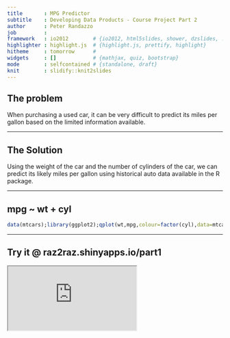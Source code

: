 ```yaml
---
title       : MPG Predictor
subtitle    : Developing Data Products - Course Project Part 2
author      : Peter Randazzo
job         : 
framework   : io2012        # {io2012, html5slides, shower, dzslides, ...}
highlighter : highlight.js  # {highlight.js, prettify, highlight}
hitheme     : tomorrow      # 
widgets     : []            # {mathjax, quiz, bootstrap}
mode        : selfcontained # {standalone, draft}
knit        : slidify::knit2slides
---
```


## The problem

When purchasing a used car, it can be very difficult to predict its miles per gallon based on the limited information available.

--- 

## The Solution

Using the weight of the car and the number of cylinders of the car, we can predict its likely miles per gallon using historical auto data available in the R package.

--- 

## mpg ~ wt + cyl

```r
data(mtcars);library(ggplot2);qplot(wt,mpg,colour=factor(cyl),data=mtcars)
```

--- 

## Try it @ raz2raz.shinyapps.io/part1

<iframe src=http:/raz2raz.shinyapps.io/part1/></iframe>

